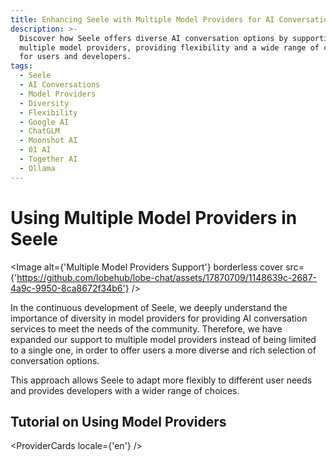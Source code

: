 ```yaml
---
title: Enhancing Seele with Multiple Model Providers for AI Conversations
description: >-
  Discover how Seele offers diverse AI conversation options by supporting
  multiple model providers, providing flexibility and a wide range of choices
  for users and developers.
tags:
  - Seele
  - AI Conversations
  - Model Providers
  - Diversity
  - Flexibility
  - Google AI
  - ChatGLM
  - Moonshot AI
  - 01 AI
  - Together AI
  - Ollama
---
```


# Using Multiple Model Providers in Seele

<Image
  alt={'Multiple Model Providers Support'}
  borderless
  cover
  src={'https://github.com/lobehub/lobe-chat/assets/17870709/1148639c-2687-4a9c-9950-8ca8672f34b6'}
/>

In the continuous development of Seele, we deeply understand the importance of diversity in model providers for providing AI conversation services to meet the needs of the community. Therefore, we have expanded our support to multiple model providers instead of being limited to a single one, in order to offer users a more diverse and rich selection of conversation options.

This approach allows Seele to adapt more flexibly to different user needs and provides developers with a wider range of choices.

## Tutorial on Using Model Providers

<ProviderCards locale={'en'} />
